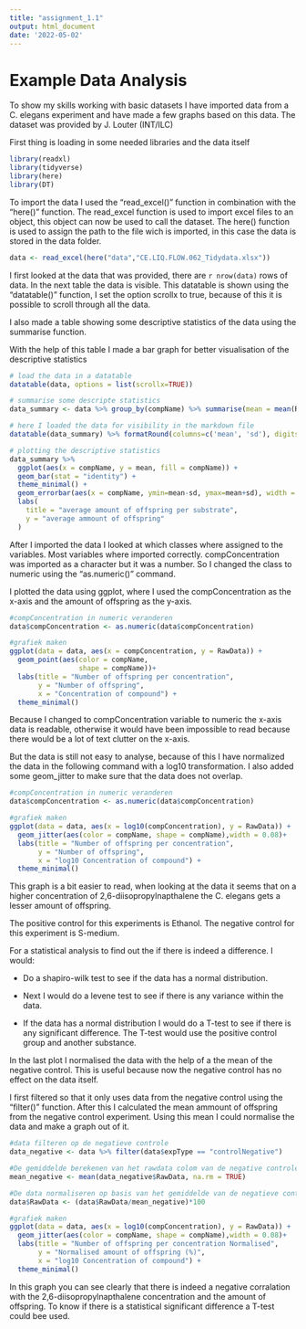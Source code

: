 ```yaml
---
title: "assignment_1.1"
output: html_document
date: '2022-05-02'
---
```

# Example Data Analysis

To show my skills working with basic datasets I have imported data from a C. elegans experiment and have made a few graphs based on this data.
The dataset was provided by J. Louter (INT/ILC)

First thing is loading in some needed libraries and the data itself
```r
library(readxl)
library(tidyverse)
library(here)
library(DT)
```

To import the data I used the "read_excel()" function in combination with the "here()" function. The read_excel function is used to import excel files to an object, this object can now be used to call the dataset. The here() function is used to assign the path to the file wich is imported, in this case the data is stored in the data folder. 

```r
data <- read_excel(here("data","CE.LIQ.FLOW.062_Tidydata.xlsx"))
```

I first looked at the data that was provided, there are `r nrow(data)` rows of data. In the next table the data is visible.
This datatable is shown using the "datatable()" function, I set the option scrollx to true, because of this it is possible to scroll through all the data.

I also made a table showing some descriptive statistics of the data using the summarise function.

With the help of this table I made a bar graph for better visualisation of the descriptive statistics

```r
# load the data in a datatable
datatable(data, options = list(scrollx=TRUE))

# summarise some descripte statistics
data_summary <- data %>% group_by(compName) %>% summarise(mean = mean(RawData, na.rm = TRUE), sd = sd(RawData, na.rm = TRUE), minimum = min(RawData, na.rm = TRUE), maximum = max(RawData, na.rm = TRUE))

# here I loaded the data for visibility in the markdown file
datatable(data_summary) %>% formatRound(columns=c('mean', 'sd'), digits=2)

# plotting the descriptive statistics
data_summary %>% 
  ggplot(aes(x = compName, y = mean, fill = compName)) +
  geom_bar(stat = "identity") +
  theme_minimal() +
  geom_errorbar(aes(x = compName, ymin=mean-sd, ymax=mean+sd), width = 0.2) +
  labs(
    title = "average amount of offspring per substrate",
    y = "average ammount of offspring"
  )

```


After I imported the data I looked at which classes where assigned to the variables. Most variables where imported correctly. compConcentration was imported as a character but it was a number. So I changed the class to numeric using the "as.numeric()" command. 

I plotted the data using ggplot, where I used the compConcentration as the x-axis and the amount of offspring as the y-axis. 

```r
#compConcentration in numeric veranderen
data$compConcentration <- as.numeric(data$compConcentration)

#grafiek maken
ggplot(data = data, aes(x = compConcentration, y = RawData)) +
  geom_point(aes(color = compName, 
                 shape = compName))+
  labs(title = "Number of offspring per concentration",
       y = "Number of offspring",
       x = "Concentration of compound") +
  theme_minimal()
```

Because I changed to compConcentration variable to numeric the x-axis data is readable, otherwise it would have been impossible to read because there would be a lot of text clutter on the x-axis.

But the data is still not easy to analyse, because of this I have normalized the data in the following command with a log10 transformation. I also added some geom_jitter to make sure that the data does not overlap.
```r
#compConcentration in numeric veranderen
data$compConcentration <- as.numeric(data$compConcentration)

#grafiek maken
ggplot(data = data, aes(x = log10(compConcentration), y = RawData)) +
  geom_jitter(aes(color = compName, shape = compName),width = 0.08)+
  labs(title = "Number of offspring per concentration",
       y = "Number of offspring",
       x = "log10 Concentration of compound") +
  theme_minimal()
```

This graph is a bit easier to read, when looking at the data it seems that on a higher concentration of 2,6-diisopropylnapthalene the C. elegans gets a lesser amount of offspring. 

The positive control for this experiments is Ethanol. The negative control for this experiment is S-medium.


For a statistical analysis to find out the if there is indeed a difference. I would:

* Do a shapiro-wilk test to see if the data has a normal distribution.

* Next I would do a levene test to see if there is any variance within the data.

* If the data has a normal distribution I would do a T-test to see if there is any significant difference. The T-test would use the positive control group and another substance.



In the last plot I normalised the data with the help of a the mean of the negative control. This is useful because now the negative control has no effect on the data itself.

I first filtered so that it only uses data from the negative control using the "filter()" function. After this I calculated the mean ammount of offspring from the negative control experiment. Using this mean I could normalise the data and make a graph out of it.

```r
#data filteren op de negatieve controle
data_negative <- data %>% filter(data$expType == "controlNegative") 

#De gemiddelde berekenen van het rawdata colom van de negative controle
mean_negative <- mean(data_negative$RawData, na.rm = TRUE) 

#De data normaliseren op basis van het gemiddelde van de negatieve controle
data$RawData <- (data$RawData/mean_negative)*100

#grafiek maken
ggplot(data = data, aes(x = log10(compConcentration), y = RawData)) +
  geom_jitter(aes(color = compName, shape = compName),width = 0.08)+
  labs(title = "Number of offspring per concentration Normalised",
       y = "Normalised amount of offspring (%)",
       x = "log10 Concentration of compound") +
  theme_minimal()
```

In this graph you can see clearly that there is indeed a negative corralation with the 2,6-diisopropylnapthalene concentration and the amount of offspring.
To know if there is a statistical significant difference a T-test could bee used. 